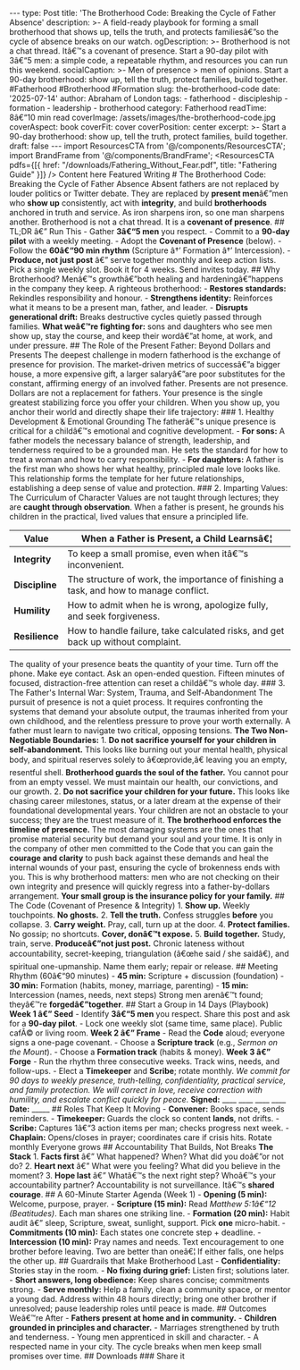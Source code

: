 ﻿--- type: Post title: 'The Brotherhood Code: Breaking the Cycle of Father Absence' description: >- A field-ready playbook for forming a small brotherhood that shows up, tells the truth, and protects familiesâ€”so the cycle of absence breaks on our watch. ogDescription: >- Brotherhood is not a chat thread. Itâ€™s a covenant of presence. Start a 90-day pilot with 3â€“5 men: a simple code, a repeatable rhythm, and resources you can run this weekend. socialCaption: >- Men of presence > men of opinions. Start a 90-day brotherhood: show up, tell the truth, protect families, build together. #Fatherhood #Brotherhood #Formation slug: the-brotherhood-code date: '2025-07-14' author: Abraham of London tags: - fatherhood - discipleship - formation - leadership - brotherhood category: Fatherhood readTime: 8â€“10 min read coverImage: /assets/images/the-brotherhood-code.jpg coverAspect: book coverFit: cover coverPosition: center excerpt: >- Start a 90-day brotherhood: show up, tell the truth, protect families, build together. draft: false --- import ResourcesCTA from '@/components/ResourcesCTA'; import BrandFrame from '@/components/BrandFrame'; <ResourcesCTA pdfs={[{ href: "/downloads/Fathering_Without_Fear.pdf", title: "Fathering Guide" }]} /> <BrandFrame title="Legacy Tips" subtitle="Key Advice"> Content here </BrandFrame> <HeroEyebrow>Featured Writing</HeroEyebrow> # The Brotherhood Code: Breaking the Cycle of Father Absence Absent fathers are not replaced by louder politics or Twitter debate. They are replaced by **present men**â€”men who **show up** consistently, act with **integrity**, and build **brotherhoods** anchored in truth and service. <Verse cite="Proverbs 27:17"> As iron sharpens iron, so one man sharpens another. </Verse> <PullLine subtle>Brotherhood is not a chat thread. It is a **covenant of presence**.</PullLine> <Rule /> ## TL;DR â€” Run This - Gather **3â€“5 men** you respect. - Commit to a **90-day pilot** with a weekly meeting. - Adopt the **Covenant of Presence** (below). - Follow the **60â€“90 min rhythm** (Scripture â†’ Formation â†’ Intercession). - **Produce, not just post** â€” serve together monthly and keep action lists. <Callout tone="key" title="Make it real this month"> Pick a single weekly slot. Book it for 4 weeks. Send invites today. </Callout> <Rule /> ## Why Brotherhood? Menâ€™s growthâ€”both healing and hardeningâ€”happens in the company they keep. A righteous brotherhood: - **Restores standards:** Rekindles responsibility and honour. - **Strengthens identity:** Reinforces what it means to be a present man, father, and leader. - **Disrupts generational drift:** Breaks destructive cycles quietly passed through families. <PullLine>**What weâ€™re fighting for:** sons and daughters who see men show up, stay the course, and keep their wordâ€”at home, at work, and under pressure.</PullLine> <Rule /> ## The Role of the Present Father: Beyond Dollars and Presents The deepest challenge in modern fatherhood is the exchange of presence for provision. The market-driven metrics of successâ€”a bigger house, a more expensive gift, a larger salaryâ€”are poor substitutes for the constant, affirming energy of an involved father. <PullLine>Presents are not presence. Dollars are not a replacement for fathers.</PullLine> Your presence is the single greatest stabilizing force you offer your children. When you show up, you anchor their world and directly shape their life trajectory: ### 1. Healthy Development & Emotional Grounding The fatherâ€™s unique presence is critical for a childâ€™s emotional and cognitive development. - **For sons:** A father models the necessary balance of strength, leadership, and tenderness required to be a grounded man. He sets the standard for how to treat a woman and how to carry responsibility. - **For daughters:** A father is the first man who shows her what healthy, principled male love looks like. This relationship forms the template for her future relationships, establishing a deep sense of value and protection. ### 2. Imparting Values: The Curriculum of Character Values are not taught through lectures; they are **caught through observation**. When a father is present, he grounds his children in the practical, lived values that ensure a principled life. <table> <thead> <tr> <th>Value</th> <th>When a Father is Present, a Child Learnsâ€¦</th> </tr> </thead> <tbody> <tr><td>**Integrity**</td><td>To keep a small promise, even when itâ€™s inconvenient.</td></tr> <tr><td>**Discipline**</td><td>The structure of work, the importance of finishing a task, and how to manage conflict.</td></tr> <tr><td>**Humility**</td><td>How to admit when he is wrong, apologize fully, and seek forgiveness.</td></tr> <tr><td>**Resilience**</td><td>How to handle failure, take calculated risks, and get back up without complaint.</td></tr> </tbody> </table> <Callout tone="info" title="The 15-Minute Investment"> The quality of your presence beats the quantity of your time. Turn off the phone. Make eye contact. Ask an open-ended question. Fifteen minutes of focused, distraction-free attention can reset a childâ€™s whole day. </Callout> ### 3. The Father's Internal War: System, Trauma, and Self-Abandonment The pursuit of presence is not a quiet process. It requires confronting the systems that demand your absolute output, the traumas inherited from your own childhood, and the relentless pressure to prove your worth externally. <PullLine>A father must learn to navigate two critical, opposing tensions.</PullLine> **The Two Non-Negotiable Boundaries:** 1. **Do not sacrifice yourself for your children in self-abandonment.** This looks like burning out your mental health, physical body, and spiritual reserves solely to â€œprovide,â€ leaving you an empty, resentful shell. **Brotherhood guards the soul of the father.** You cannot pour from an empty vessel. We must maintain our health, our convictions, and our growth. 2. **Do not sacrifice your children for your future.** This looks like chasing career milestones, status, or a later dream at the expense of their foundational developmental years. Your children are not an obstacle to your success; they are the truest measure of it. **The brotherhood enforces the timeline of presence.** The most damaging systems are the ones that promise material security but demand your soul and your time. It is only in the company of other men committed to the Code that you can gain the **courage and clarity** to push back against these demands and heal the internal wounds of your past, ensuring the cycle of brokenness ends with you. This is why brotherhood matters: men who are not checking on their own integrity and presence will quickly regress into a father-by-dollars arrangement. **Your small group is the insurance policy for your family.** <Rule /> ## The Code (Covenant of Presence & Integrity) 1. **Show up.** Weekly touchpoints. **No ghosts.** 2. **Tell the truth.** Confess struggles **before** you collapse. 3. **Carry weight.** Pray, call, turn up at the door. 4. **Protect families.** No gossip; no shortcuts. **Cover, donâ€™t expose.** 5. **Build together.** Study, train, serve. **Produceâ€”not just post.** <Note tone="caution" title="Red flagsâ€”deal fast"> Chronic lateness without accountability, secret-keeping, triangulation (â€œhe said / she saidâ€), and spiritual one-upmanship. Name them early; repair or release. </Note> <Rule /> ## Meeting Rhythm (60â€“90 minutes) - **45 min:** Scripture + discussion (foundation) - **30 min:** Formation (habits, money, marriage, parenting) - **15 min:** Intercession (names, needs, next steps) <PullLine>Strong men arenâ€™t found; theyâ€™re **forgedâ€”together**.</PullLine> <Rule /> ## Start a Group in 14 Days (Playbook) **Week 1 â€” Seed** - Identify **3â€“5 men** you respect. Share this post and ask for a **90-day pilot**. - Lock one weekly slot (same time, same place). Public cafÃ© or living room. **Week 2 â€” Frame** - Read the **Code** aloud; everyone signs a one-page covenant. - Choose a **Scripture track** (e.g., *Sermon on the Mount*). - Choose a **Formation track** (habits & money). **Week 3 â€” Forge** - Run the rhythm three consecutive weeks. Track wins, needs, and follow-ups. - Elect a **Timekeeper** and **Scribe**; rotate monthly. <Quote compact> *We commit for 90 days to weekly presence, truth-telling, confidentiality, practical service, and family protection. We will correct in love, receive correction with humility, and escalate conflict quickly for peace.* **Signed:** ____ ____ ____ ____ **Date:** _____ </Quote> <Rule /> ## Roles That Keep It Moving - **Convener:** Books space, sends reminders. - **Timekeeper:** Guards the clock so content **lands**, not drifts. - **Scribe:** Captures 1â€“3 action items per man; checks progress next week. - **Chaplain:** Opens/closes in prayer; coordinates care if crisis hits. <BadgeRow> <Badge>Rotate monthly</Badge> <Badge variant="subtle">Everyone grows</Badge> </BadgeRow> <Rule /> ## Accountability That Builds, Not Breaks **The Stack** 1. **Facts first** â€” What happened? When? What did you doâ€”or not do? 2. **Heart next** â€” What were you feeling? What did you believe in the moment? 3. **Hope last** â€” Whatâ€™s the next right step? Whoâ€™s your accountability partner? <PullLine>Accountability is not surveillance. Itâ€™s **shared courage**.</PullLine> <Rule /> ## A 60-Minute Starter Agenda (Week 1) - **Opening (5 min):** Welcome, purpose, prayer. - **Scripture (15 min):** Read *Matthew 5:1â€“12 (Beatitudes)*. Each man shares one striking line. - **Formation (20 min):** Habit audit â€” sleep, Scripture, sweat, sunlight, support. Pick **one** micro-habit. - **Commitments (10 min):** Each states one concrete step + deadline. - **Intercession (10 min):** Pray names and needs. Text encouragement to one brother before leaving. <Verse cite="Ecclesiastes 4:9â€“10"> Two are better than oneâ€¦ If either falls, one helps the other up. </Verse> <Rule /> ## Guardrails that Make Brotherhood Last - **Confidentiality:** Stories stay in the room. - **No fixing during grief:** Listen first; solutions later. - **Short answers, long obedience:** Keep shares concise; commitments strong. - **Serve monthly:** Help a family, clean a community space, or mentor a young dad. <Note tone="info" title="If conflict arises"> Address within 48 hours directly; bring one other brother if unresolved; pause leadership roles until peace is made. </Note> <Rule /> ## Outcomes Weâ€™re After - **Fathers present at home and in community.** - **Children grounded in principles and character.** - Marriages strengthened by truth and tenderness. - Young men apprenticed in skill and character. - A respected name in your city. <PullLine subtle>The cycle breaks when men keep small promises over time.</PullLine> <Rule /> ## Downloads <Grid columns="2"> <DownloadCard title="Brotherhood Starter Kit" href="/downloads/Brotherhood_Starter_Kit.pdf" meta="Printable PDF â€¢ A4/Letter" /> <DownloadCard title="Leader Guide â€” First 4 Weeks" href="/downloads/Brotherhood_Leader_Guide_4_Weeks.pdf" meta="Printable PDF â€¢ A4/Letter" /> <DownloadCard title="Brotherhood Covenant (Printable)" href="/downloads/brotherhood-covenant.pdf" meta="One-page â€¢ Signable" /> <DownloadCard title="Leaderâ€™s Cue Card (A6, Two-Up)" href="/downloads/brotherhood-cue-card.pdf" meta="Cut-and-carry â€¢ Weekly rhythm" /> </Grid> <CTA title="Ready to launch a 90-day pilot?" body="Ask for the printable covenant, first-month plan, and leader prompts. Weâ€™ll email a PDF you can run with this weekend." href="/contact" label="Request the pack" /> <Rule /> ### Share it <ShareRow text="Starting a 90-day brotherhood: show up, tell the truth, protect families, build together." hashtags="Fatherhood,Brotherhood,Formation,Discipleship" />

